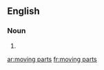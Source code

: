 ==English==

===Noun===
{{head|en|plural|head=[[moving]] [[part]]s}}

# {{plural of|moving part|lang=en}}

[[ar:moving parts]]
[[fr:moving parts]]